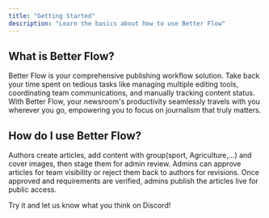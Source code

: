 ```yaml
---
title: "Getting Started"
description: "Learn the basics about how to use Better Flow"
---
```


## What is Better Flow?

Better Flow is your comprehensive publishing workflow solution. Take back your time spent on tedious tasks like managing multiple editing tools, coordinating team communications, and manually tracking content status. With Better Flow, your newsroom's productivity seamlessly travels with you wherever you go, empowering you to focus on journalism that truly matters.

## How do I use Better Flow?

Authors create articles, add content with group(sport, Agriculture,...) and cover images, then stage them for admin review. Admins can approve articles for team visibility or reject them back to authors for revisions. Once approved and requirements are verified, admins publish the articles live for public access.

Try it and let us know what you think on Discord!
